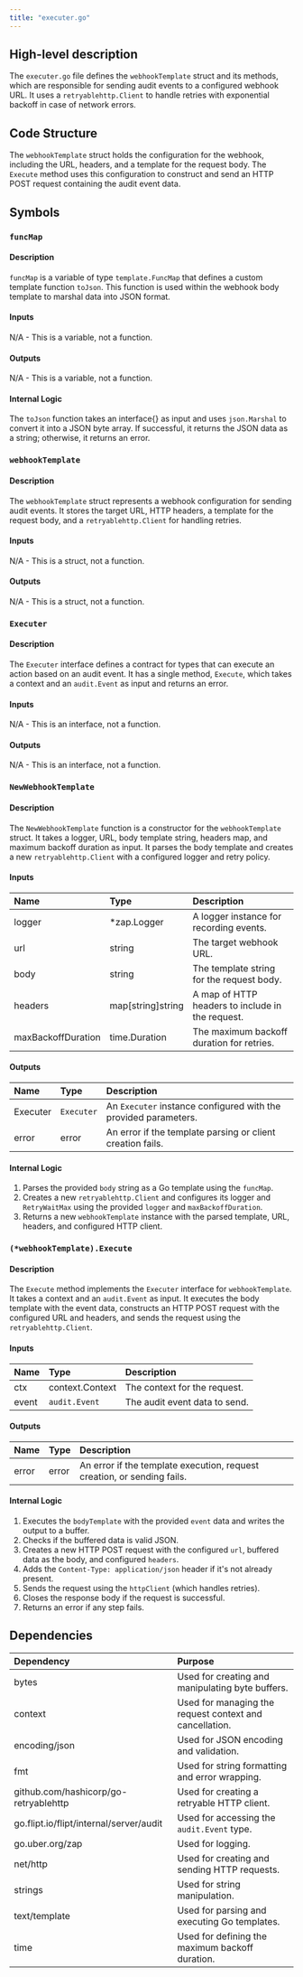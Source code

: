 ```yaml
---
title: "executer.go"
---
```


## High-level description
The `executer.go` file defines the `webhookTemplate` struct and its methods, which are responsible for sending audit events to a configured webhook URL. It uses a `retryablehttp.Client` to handle retries with exponential backoff in case of network errors.

## Code Structure
The `webhookTemplate` struct holds the configuration for the webhook, including the URL, headers, and a template for the request body. The `Execute` method uses this configuration to construct and send an HTTP POST request containing the audit event data.

## Symbols

### `funcMap`
#### Description
`funcMap` is a variable of type `template.FuncMap` that defines a custom template function `toJson`. This function is used within the webhook body template to marshal data into JSON format.

#### Inputs
N/A - This is a variable, not a function.

#### Outputs
N/A - This is a variable, not a function.

#### Internal Logic
The `toJson` function takes an interface{} as input and uses `json.Marshal` to convert it into a JSON byte array. If successful, it returns the JSON data as a string; otherwise, it returns an error.

### `webhookTemplate`
#### Description
The `webhookTemplate` struct represents a webhook configuration for sending audit events. It stores the target URL, HTTP headers, a template for the request body, and a `retryablehttp.Client` for handling retries.

#### Inputs
N/A - This is a struct, not a function.

#### Outputs
N/A - This is a struct, not a function.

### `Executer`
#### Description
The `Executer` interface defines a contract for types that can execute an action based on an audit event. It has a single method, `Execute`, which takes a context and an `audit.Event` as input and returns an error.

#### Inputs
N/A - This is an interface, not a function.

#### Outputs
N/A - This is an interface, not a function.

### `NewWebhookTemplate`
#### Description
The `NewWebhookTemplate` function is a constructor for the `webhookTemplate` struct. It takes a logger, URL, body template string, headers map, and maximum backoff duration as input. It parses the body template and creates a new `retryablehttp.Client` with a configured logger and retry policy.

#### Inputs
| Name | Type | Description |
|:-----|:-----|:------------|
| logger | *zap.Logger | A logger instance for recording events. |
| url | string | The target webhook URL. |
| body | string | The template string for the request body. |
| headers | map[string]string | A map of HTTP headers to include in the request. |
| maxBackoffDuration | time.Duration | The maximum backoff duration for retries. |

#### Outputs
| Name | Type | Description |
|:-----|:-----|:------------|
| Executer | `Executer` | An `Executer` instance configured with the provided parameters. |
| error | error | An error if the template parsing or client creation fails. |

#### Internal Logic
1. Parses the provided `body` string as a Go template using the `funcMap`.
2. Creates a new `retryablehttp.Client` and configures its logger and `RetryWaitMax` using the provided `logger` and `maxBackoffDuration`.
3. Returns a new `webhookTemplate` instance with the parsed template, URL, headers, and configured HTTP client.

### `(*webhookTemplate).Execute`
#### Description
The `Execute` method implements the `Executer` interface for `webhookTemplate`. It takes a context and an `audit.Event` as input. It executes the body template with the event data, constructs an HTTP POST request with the configured URL and headers, and sends the request using the `retryablehttp.Client`.

#### Inputs
| Name | Type | Description |
|:-----|:-----|:------------|
| ctx | context.Context | The context for the request. |
| event | `audit.Event` | The audit event data to send. |

#### Outputs
| Name | Type | Description |
|:-----|:-----|:------------|
| error | error | An error if the template execution, request creation, or sending fails. |

#### Internal Logic
1. Executes the `bodyTemplate` with the provided `event` data and writes the output to a buffer.
2. Checks if the buffered data is valid JSON.
3. Creates a new HTTP POST request with the configured `url`, buffered data as the body, and configured `headers`.
4. Adds the `Content-Type: application/json` header if it's not already present.
5. Sends the request using the `httpClient` (which handles retries).
6. Closes the response body if the request is successful.
7. Returns an error if any step fails.

## Dependencies
| Dependency | Purpose |
|:-----------|:--------|
| bytes | Used for creating and manipulating byte buffers. |
| context | Used for managing the request context and cancellation. |
| encoding/json | Used for JSON encoding and validation. |
| fmt | Used for string formatting and error wrapping. |
| github.com/hashicorp/go-retryablehttp | Used for creating a retryable HTTP client. |
| go.flipt.io/flipt/internal/server/audit | Used for accessing the `audit.Event` type. |
| go.uber.org/zap | Used for logging. |
| net/http | Used for creating and sending HTTP requests. |
| strings | Used for string manipulation. |
| text/template | Used for parsing and executing Go templates. |
| time | Used for defining the maximum backoff duration. |

